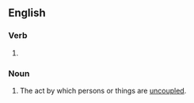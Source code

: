 ==English==

===Verb===
{{head|en|verb form}}

# {{present participle of|uncouple|lang=en|nocat=1}}

===Noun===
{{en-noun}}

# The act by which persons or things are [[uncouple]]d.